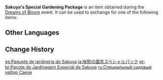 {{Item Infobox
|id           = 115035
|image        = Item Sakuya's Special Gardening Package.png
|invCategory  = Precious Items
|quality      = 3
|description  = A special gardening package that you received from Sakuya. Use it to receive one out of the three flower stands.
|source1      = [[Dreams of Bloom]] event
}}
'''Sakuya's Special Gardening Package''' is an item obtained during the [[Dreams of Bloom]] event. It can be used to exchange for one of the following items: {{Card|Flower Stand: Of Yore|1|show_caption=1}}{{Card|Flower Stand: Fleeting Life|1|show_caption=1}}{{Card|Flower Stand: Windsong|1|show_caption=1}}

==Other Languages==
{{Other Languages
|default_hidden = 1
|en      = Sakuya's Special Gardening Package
|zhs     = 咲耶的特别园艺搭配包
|zhs_rm  = Xiàoyé de Tèbié Yuányì Dāpèi Bāo
|zht     = 咲耶的特別園藝搭配包
|zht_rm  = Xiàoyé de Tèbié Yuányì Dāpèi Bāo
|ja      = 咲耶の園芸スペシャルパック
|ja_rm   = Sakuya no Engai Supesharu Pakku
|ko      = 사쿠야의 특별 원예 패키지
|ko_rm   = Sakuya-ui Teukbyeol Wonye Paekiji
|es      = Paquete de jardinería de Sakuya
|fr      = Paquet de jardinage spécial de Sakuya
|ru      = Специальный садовый набор Сакуи
|th      = ชุดทำสวนพิเศษของ Sakuya
|th_rm   = 
|vi      = Gói Làm Vườn Đặc Biệt Của Sakuya
|de      = Sakuyas spezielles Gärtnereipaket
|id      = Sakuya's Special Gardening Package
|pt      = Pacote de Jardinagem Especial de Sakuya
|tr      = Sakuya'nın Özel Peyzaj Paketi
|it      = Pacchetto di giardinaggio speciale di Sakuya
}}

==Change History==
{{Change History|2.2}}

[[es:Paquete de jardinería de Sakuya]]
[[ja:咲耶の園芸スペシャルパック]]
[[pt-br:Pacote de Jardinagem Especial de Sakuya]]
[[ru:Специальный садовый набор Сакуи]]